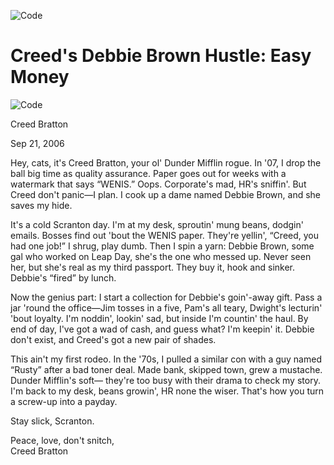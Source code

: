 
<MdxLayout>

<Image
  src="/images/creed-scam.png"
  width={400}
  height={400}
  alt="Code"
  className=" rounded-3xl object-cover w-full"
/>

# Creed's Debbie Brown Hustle: Easy Money

<div className="flex items-center mt-4">
  <Image
    src="/images/creed-thumb.png"
    width={400}
    height={400}
    alt="Code"
    className="w-8 h-8 rounded-full object-cover"
  />
  <p className="ml-2">Creed Bratton</p>
  <p className="ml-8 text-neutral-500">Sep 21, 2006</p>
</div>

Hey, cats, it's Creed Bratton, your ol' Dunder Mifflin rogue.
In '07, I drop the ball big time as quality assurance. Paper
goes out for weeks with a watermark that says “WENIS.” Oops.
Corporate's mad, HR's sniffin'. But Creed don't panic—I plan.
I cook up a dame named Debbie Brown, and she saves my hide.

It's a cold Scranton day. I'm at my desk, sproutin' mung
beans, dodgin' emails. Bosses find out 'bout the WENIS paper.
They're yellin', “Creed, you had one job!” I shrug, play
dumb. Then I spin a yarn: Debbie Brown, some gal who worked
on Leap Day, she's the one who messed up. Never seen her,
but she's real as my third passport. They buy it, hook and
sinker. Debbie's “fired” by lunch.

Now the genius part: I start a collection for Debbie's
goin'-away gift. Pass a jar 'round the office—Jim tosses
in a five, Pam's all teary, Dwight's lecturin' 'bout loyalty.
I'm noddin', lookin' sad, but inside I'm countin' the haul.
By end of day, I've got a wad of cash, and guess what? I'm
keepin' it. Debbie don't exist, and Creed's got a new pair
of shades.

This ain't my first rodeo. In the '70s, I pulled a similar
con with a guy named “Rusty” after a bad toner deal. Made
bank, skipped town, grew a mustache. Dunder Mifflin's soft—
they're too busy with their drama to check my story. I'm
back to my desk, beans growin', HR none the wiser. That's
how you turn a screw-up into a payday.

Stay slick, Scranton.

Peace, love, don't snitch,  
Creed Bratton

</MdxLayout>
